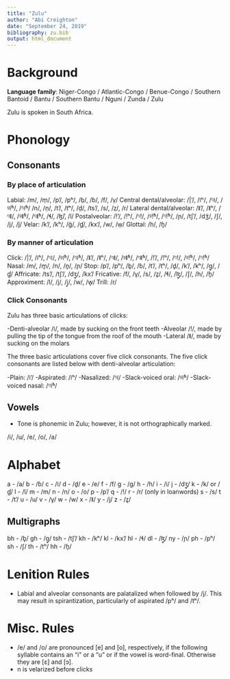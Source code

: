 ---
title: "Zulu"
author: "Abi Creighton"
date: "September 24, 2019"
bibliography: zu.bib
output: html_document
---
# Background

**Language family**: Niger-Congo / Atlantic-Congo / Benue-Congo / Southern Bantoid / Bantu / Southern Bantu / Nguni / Zunda / Zulu

Zulu is spoken in South Africa.

# Phonology

## Consonants

### By place of articulation

Labial: /m/, /m̤/, /p'/, /pʰ/, /b̤/, /ɓ/, /f/, /v̤/
Central dental/alveolar: /|'/, /ǀʰ/, /ᵑǀ/, /ᶢǀʱ/, /ᵑǀʱ/ /n/, /n̤/, /t'/, /tʰ/, /d̤/, /ts'/, /s/, /z̤/, /r/
Lateral dental/alveolar: /ǁʼ/, /ǁʰ/, /ᵑǁ/, /ᶢǁʱ/, /ᵑǁʱ/, /ɬ/, /ɮ̈/, /l/
Postalveolar: /!'/, /ǃʰ/, /ᵑǃ/, /ᶢǃʱ/, /ᵑǃʱ/, /ɲ/, /tʃʼ/, /dʒ̈/, /ʃ/, /j/, /j̈/
Velar: /k'/, /kʰ/, /ɡ̈/, /ɠ/, /kx'/, /w/, /w̤/
Glottal: /h/, /ɦ̥/

### By manner of articulation

Click: /|ʼ/, /ǀʰ/, /ᵑǀ/, /ᶢǀʱ/, /ᵑǀʱ/, /ǁʼ/, /ǁʰ/, /ᵑǁ/, /ᶢǁʱ/, /ᵑǁʱ/, /!ʼ/, /ǃʰ/, /ᵑǃ/, /ᶢǃʱ/, /ᵑǃʱ/
Nasal: /m/, /m̥/, /n/, /n̥/, /ɲ/
Stop: /pʼ/, /pʰ/, /b̥/, /ɓ/, /tʼ/, /tʰ/, /d̥/, /kʼ/, /kʰ/, /g̥/, /ɠ/
Affricate: /tsʼ/, /tʃʼ/, /dʒ̥/, /kxʼ/
Fricative: /f/, /v̥/, /s/, /z̥/, /ɬ/, /ɮ̥/, /ʃ/, /h/, /ɦ̥/
Approximent: /l/, /j/, /j̥/, /w/, /w̥/
Trill: /r/  


### Click Consonants

Zulu has three basic articulations of clicks:

  -Denti-alveolar /ǀ/, made by sucking on the front teeth
  -Alveolar /!/, made by pulling the tip of the tongue from the roof of the mouth
  -Lateral /ǁ/, made by sucking on the molars

The three basic articulations cover five click consonants. The five click consonants are listed below with denti-alveolar articulation:

  -Plain: /ǀʼ/
  -Aspirated: /ǀʰ/
  -Nasalized: /ᵑǀ/
  -Slack-voiced oral: /ᶢǀʱ/
  -Slack-voiced nasal: /ᵑǀʱ/

## Vowels

* Tone is phonemic in Zulu; however, it is not orthographically marked.

/i/, /u/, /e/, /o/, /a/

# Alphabet

a - /a/
b - /ɓ/
c - /ǀ/
d - /d̥/
e - /e/
f - /f/
g - /g/
h - /h/
i - /i/
j - /dʒ̥/
k - /k/ or /ɠ/
l - /l/
m - /m/
n - /n/
o - /o/
p - /pʼ/
q - /ǃ/
r - /r/ (only in loanwords)
s - /s/
t - /tʼ/
u - /u/
v - /v̥/
w - /w/
x - /ǁ/
y - /j/
z - /z̥/

## Multigraphs

bh - /b̥/
gh - /g̥/
tsh - /tʃʼ/
kh - /kʰ/
kl - /kxʼ/
hl - /ɬ/
dl - /ɮ̥/
ny - /ɲ/
ph - /pʰ/
sh - /ʃ/
th - /tʰ/
hh - /ɦ̥/


# Lenition Rules

* Labial and alveolar consonants are palatalized when followed by /j/. This may result in spirantization, particularly of aspirated /pʰ/ and /tʰ/.

# Misc. Rules

* /e/ and /o/ are pronounced [e] and [o], respectively, if the following syllable contains an "i" or a "u" or if the vowel is word-final. Otherwise they are [ɛ] and [ɔ].
* n is velarized before clicks

